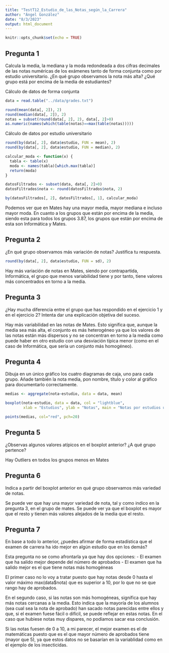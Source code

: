 ```yaml
---
title: "TestT12_Estudio_de_las_Notas_según_la_Carrera"
author: "Ángel González"
date: "8/3/2023"
output: html_document
---
```


```r
knitr::opts_chunk$set(echo = TRUE)
```

## Pregunta 1
Calcula la media, la mediana y la moda redondeada a dos cifras decimales de las notas numéricas de los
exámenes tanto de forma conjunta como por estudio universitario. ¿En qué grupo observamos la nota más
alta? ¿Qué grupo está por encima de la media de estudiantes?


Cálculo de datos de forma conjunta
```r
data = read.table("../data/grades.txt")

round(mean(data[, 2]), 2)
round(median(data[, 2]), 2)
notas = subset(round(data[, 2], 2), data[, 2]>0)
as.numeric(names(which(table(notas)==max(table(notas)))))
```
Cálculo de datos por estudio universitario
```r
round(by(data[, 2], data$estudio, FUN = mean), 2)
round(by(data[, 2], data$estudio, FUN = median), 2)

calcular_moda <- function(x) {
  tabla <- table(x)
  moda <- names(tabla)[which.max(tabla)]
  return(moda)
}

datosFiltrados <- subset(data, data[, 2]>0)
datosFiltrados$nota <- round(datosFiltrados$nota, 2)

by(datosFiltrados[, 2], datosFiltrados[, 1], calcular_moda)
```
Podemos ver que en Mates hay una mayor media, mayor mediana e incluso mayor moda.
En cuanto a los grupos que están por encima de la media, siendo esta para todos los grupos 3.87, los grupos que están por encima de esta son Informática y Mates.

## Pregunta 2
¿En qué grupo observamos más variación de notas? Justifica tu respuesta.

```r
round(by(data[, 2], data$estudio, FUN = sd), 2)

```
Hay más variación de notas en Mates, siendo por contrapartida, Informática, el grupo que menos variabilidad tiene y por tanto, tiene valores más concentrados en torno a la media.

## Pregunta 3
¿Hay mucha diferencia entre el grupo que has respondido en el ejercicio 1 y en el ejercicio 2? Intenta dar
una explicación objetiva del suceso.

Hay más variabilidad en las notas de Mates. Esto significa que, aunque la media sea más alta, el conjunto es más heterogéneo ya que los valores de las notas están más dispersos y no se concentran en torno a la media como puede haber en otro estudio con una desviación típica menor (como en el caso de Informática, que sería un conjunto más homogéneo).

## Pregunta 4
Dibuja en un único gráfico los cuatro diagramas de caja, uno para cada grupo. Añade también la nota media,
pon nombre, título y color al gráfico para documentarlo correctamente.

```r
medias <- aggregate(nota~estudio, data = data, mean)

boxplot(nota~estudio, data = data, col = "lightblue",
        xlab = "Estudios", ylab = "Notas", main = "Notas por estudios universitarios")

points(medias, col="red", pch=20)
```
## Pregunta 5
¿Observas algunos valores atípicos en el boxplot anterior? ¿A qué grupo pertence?

Hay Outliers en todos los grupos menos en Mates

## Pregunta 6
Indica a partir del boxplot anterior en qué grupo observamos más variedad de notas.

Se puede ver que hay una mayor variedad de nota, tal y como indico en la pregunta 3, en el grupo de mates. Se puede ver ya que el boxplot es mayor que el resto y tienen más valores alejados de la media que el resto.

## Pregunta 7
En base a todo lo anterior, ¿puedes afirmar de forma estadística que el examen de carrera ha ido mejor en
algún estudio que en los demás?

Esta pregunta no se como afrontarla ya que hay dos opciones:
- El examen que ha salido mejor depende del número de aprobados
- El examen que ha salido mejor es el que tiene notas más homogéneas

El primer caso no lo voy a tratar puesto que hay notas desde 0 hasta el valor máximo max(data$nota) que es superior a 10, por lo que no se que rango hay de aprobados.

En el segundo caso, si las notas son más homogéneas, significa que hay más notas cercanas a la media. Esto indica que la mayoría de los alumnos (sea cual sea la nota de aprobado) han sacado notas parecidas entre ellos y que, si el examen fuese fácil o difícil, se puede reflejar en estas notas. En el caso que hubiese notas muy dispares, no podíamos sacar esa conclusión.

Si las notas fuesen de 0 a 10, a mi parecer, el mejor examen es el de matemáticas puesto que es el que mayor número de aprobados tiene (mayor que 5), ya que estos datos no se basarían en la variablidad como en el ejemplo de los insecticidas.

